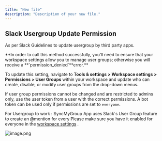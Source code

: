 ```yaml
---
title: "New file"
description: "Description of your new file."
---
```


## Slack Usergroup Update Permission

As per Slack Guidelines to update usergroup by third party apps.

<Warning>
  **In order to call this method successfully, you'll need to ensure that your workspace settings allow you to manage user groups; otherwise you will receive a **`permission_denied`**error.** 

  To update this setting, navigate to **Tools & settings \> Workspace settings \> Permissions \> User Groups** within your workspace and update who can create, disable, or modify user groups from the drop-down menus.

  If user group permissions cannot be changed and are restricted to admins only, use the user token from a user with the correct permissions. A bot token can be used only if permissions are set to `everyone`.
</Warning>

For Usergroup to work : SyncMyGroup App uses Slack's User Group feature to create an @mention for every   Please make sure you have it enabled for everyone in the [workspace settings](https://my.slack.com/admin/settings#user_group_restrictions) .

![image.png](/images/image.png)